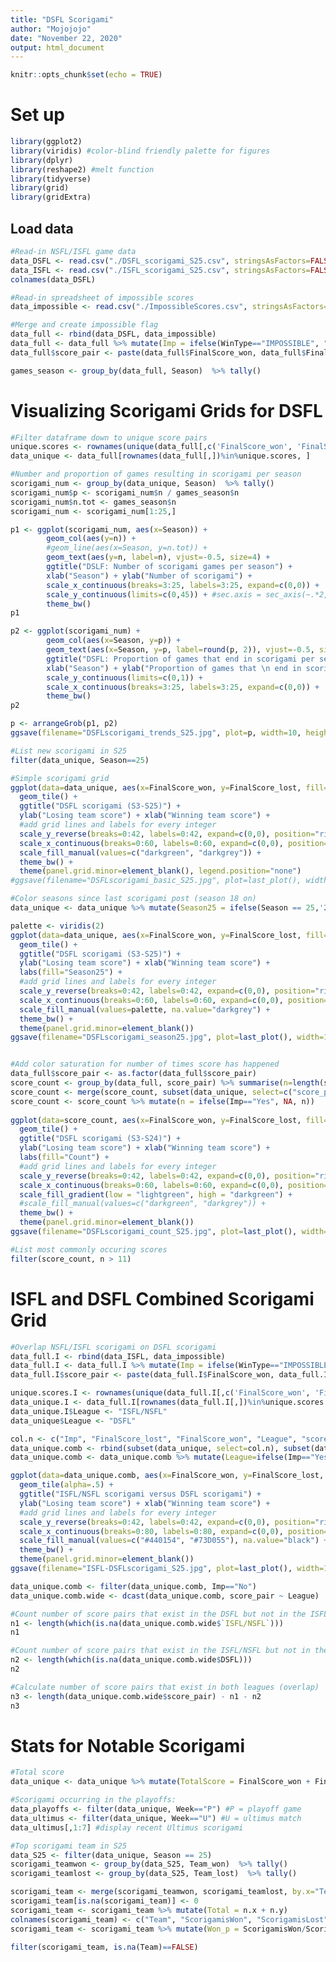 ```yaml
---
title: "DSFL Scorigami"
author: "Mojojojo"
date: "November 22, 2020"
output: html_document
---
```


```r
knitr::opts_chunk$set(echo = TRUE)
```

# Set up
```r
library(ggplot2)
library(viridis) #color-blind friendly palette for figures
library(dplyr)
library(reshape2) #melt function
library(tidyverse)
library(grid)
library(gridExtra)
```


## Load data
```r
#Read-in NSFL/ISFL game data
data_DSFL <- read.csv("./DSFL_scorigami_S25.csv", stringsAsFactors=FALSE, na.strings=c("","NA"))
data_ISFL <- read.csv("./ISFL_scorigami_S25.csv", stringsAsFactors=FALSE, na.strings=c("","NA"))
colnames(data_DSFL)

#Read-in spreadsheet of impossible scores
data_impossible <- read.csv("./ImpossibleScores.csv", stringsAsFactors=FALSE, na.strings=c("","NA"))

#Merge and create impossible flag
data_full <- rbind(data_DSFL, data_impossible)
data_full <- data_full %>% mutate(Imp = ifelse(WinType=="IMPOSSIBLE", "Yes", "No"))
data_full$score_pair <- paste(data_full$FinalScore_won, data_full$FinalScore_lost, sep = "_")

games_season <- group_by(data_full, Season)  %>% tally()

```

# Visualizing Scorigami Grids for DSFL
```r
#Filter dataframe down to unique score pairs
unique.scores <- rownames(unique(data_full[,c('FinalScore_won', 'FinalScore_lost')]))
data_unique <- data_full[rownames(data_full[,])%in%unique.scores, ]

#Number and proportion of games resulting in scorigami per season
scorigami_num <- group_by(data_unique, Season)  %>% tally()
scorigami_num$p <- scorigami_num$n / games_season$n
scorigami_num$n.tot <- games_season$n
scorigami_num <- scorigami_num[1:25,]

p1 <- ggplot(scorigami_num, aes(x=Season)) +
        geom_col(aes(y=n)) +
        #geom_line(aes(x=Season, y=n.tot)) + 
        geom_text(aes(y=n, label=n), vjust=-0.5, size=4) + 
        ggtitle("DSLF: Number of scorigami games per season") +
        xlab("Season") + ylab("Number of scorigami") +
        scale_x_continuous(breaks=3:25, labels=3:25, expand=c(0,0)) +
        scale_y_continuous(limits=c(0,45)) + #sec.axis = sec_axis(~.*2, name="Total games played")
        theme_bw()
p1

p2 <- ggplot(scorigami_num) +
        geom_col(aes(x=Season, y=p)) +
        geom_text(aes(x=Season, y=p, label=round(p, 2)), vjust=-0.5, size=4) +
        ggtitle("DSFL: Proportion of games that end in scorigami per season") +
        xlab("Season") + ylab("Proportion of games that \n end in scorigami") +
        scale_y_continuous(limits=c(0,1)) +
        scale_x_continuous(breaks=3:25, labels=3:25, expand=c(0,0)) +
        theme_bw()
p2

p <- arrangeGrob(p1, p2)
ggsave(filename="DSFLscorigami_trends_S25.jpg", plot=p, width=10, height=5, units="in", dpi=800)

#List new scorigami in S25
filter(data_unique, Season==25)

#Simple scorigami grid
ggplot(data=data_unique, aes(x=FinalScore_won, y=FinalScore_lost, fill=Imp)) +
  geom_tile() +
  ggtitle("DSFL scorigami (S3-S25)") +
  ylab("Losing team score") + xlab("Winning team score") +
  #add grid lines and labels for every integer
  scale_y_reverse(breaks=0:42, labels=0:42, expand=c(0,0), position="right") + 
  scale_x_continuous(breaks=0:60, labels=0:60, expand=c(0,0), position="top") +
  scale_fill_manual(values=c("darkgreen", "darkgrey")) +
  theme_bw() +
  theme(panel.grid.minor=element_blank(), legend.position="none")
#ggsave(filename="DSFLscorigami_basic_S25.jpg", plot=last_plot(), width=13, height=7, units="in", dpi=800)

#Color seasons since last scorigami post (season 18 on)
data_unique <- data_unique %>% mutate(Season25 = ifelse(Season == 25,'25','03-24'))

palette <- viridis(2)
ggplot(data=data_unique, aes(x=FinalScore_won, y=FinalScore_lost, fill=Season25)) +
  geom_tile() +
  ggtitle("DSFL scorigami (S3-S25)") +
  ylab("Losing team score") + xlab("Winning team score") +
  labs(fill="Season25") +
  #add grid lines and labels for every integer
  scale_y_reverse(breaks=0:42, labels=0:42, expand=c(0,0), position="right") + 
  scale_x_continuous(breaks=0:60, labels=0:60, expand=c(0,0), position="top") +
  scale_fill_manual(values=palette, na.value="darkgrey") +
  theme_bw() +
  theme(panel.grid.minor=element_blank())
ggsave(filename="DSFLscorigami_season25.jpg", plot=last_plot(), width=14, height=7, units="in", dpi=800)


#Add color saturation for number of times score has happened
data_full$score_pair <- as.factor(data_full$score_pair)
score_count <- group_by(data_full, score_pair) %>% summarise(n=length(score_pair))
score_count <- merge(score_count, subset(data_unique, select=c("score_pair","FinalScore_won", "FinalScore_lost","Imp")), by="score_pair")
score_count <- score_count %>% mutate(n = ifelse(Imp=="Yes", NA, n))
                     
ggplot(data=score_count, aes(x=FinalScore_won, y=FinalScore_lost, fill=n)) +
  geom_tile() +
  ggtitle("DSFL scorigami (S3-S24)") +
  ylab("Losing team score") + xlab("Winning team score") +
  labs(fill="Count") +
  #add grid lines and labels for every integer
  scale_y_reverse(breaks=0:42, labels=0:42, expand=c(0,0), position="right") + 
  scale_x_continuous(breaks=0:60, labels=0:60, expand=c(0,0), position="top") +
  scale_fill_gradient(low = "lightgreen", high = "darkgreen") +
  #scale_fill_manual(values=c("darkgreen", "darkgrey")) +
  theme_bw() +
  theme(panel.grid.minor=element_blank())
ggsave(filename="DSFLscorigami_count_S25.jpg", plot=last_plot(), width=14, height=7, units="in", dpi=800)

#List most commonly occuring scores
filter(score_count, n > 11)
```

# ISFL and DSFL Combined Scorigami Grid
```r
#Overlap NSFL/ISFL scorigami on DSFL scorigami
data_full.I <- rbind(data_ISFL, data_impossible)
data_full.I <- data_full.I %>% mutate(Imp = ifelse(WinType=="IMPOSSIBLE", "Yes", "No"))
data_full.I$score_pair <- paste(data_full.I$FinalScore_won, data_full.I$FinalScore_lost, sep = "_")

unique.scores.I <- rownames(unique(data_full.I[,c('FinalScore_won', 'FinalScore_lost')]))
data_unique.I <- data_full.I[rownames(data_full.I[,])%in%unique.scores.I, ]
data_unique.I$League <- "ISFL/NSFL"
data_unique$League <- "DSFL"

col.n <- c("Imp", "FinalScore_lost", "FinalScore_won", "League", "score_pair")
data_unique.comb <- rbind(subset(data_unique, select=col.n), subset(data_unique.I, select=col.n))
data_unique.comb <- data_unique.comb %>% mutate(League=ifelse(Imp=="Yes", NA, League))

ggplot(data=data_unique.comb, aes(x=FinalScore_won, y=FinalScore_lost, fill=League)) +
  geom_tile(alpha=.5) +
  ggtitle("ISFL/NSFL scorigami versus DSFL scorigami") +
  ylab("Losing team score") + xlab("Winning team score") +
  #add grid lines and labels for every integer
  scale_y_reverse(breaks=0:42, labels=0:42, expand=c(0,0), position="right") + 
  scale_x_continuous(breaks=0:80, labels=0:80, expand=c(0,0), position="top") +
  scale_fill_manual(values=c("#440154", "#73D055"), na.value="black") +
  theme_bw() +
  theme(panel.grid.minor=element_blank())
ggsave(filename="ISFL-DSFLscorigami_S25.jpg", plot=last_plot(), width=13, height=7, units="in", dpi=800)

data_unique.comb <- filter(data_unique.comb, Imp=="No")
data_unique.comb.wide <- dcast(data_unique.comb, score_pair ~ League)

#Count number of score pairs that exist in the DSFL but not in the ISFL/NSFL (i.e., are "NA")
n1 <- length(which(is.na(data_unique.comb.wide$`ISFL/NSFL`)))
n1

#Count number of score pairs that exist in the ISFL/NSFL but not in the DSFL
n2 <- length(which(is.na(data_unique.comb.wide$DSFL)))
n2

#Calculate number of score pairs that exist in both leagues (overlap)
n3 <- length(data_unique.comb.wide$score_pair) - n1 - n2
n3

```

# Stats for Notable Scorigami
```r
#Total score
data_unique <- data_unique %>% mutate(TotalScore = FinalScore_won + FinalScore_lost)

#Scorigami occurring in the playoffs:
data_playoffs <- filter(data_unique, Week=="P") #P = playoff game
data_ultimus <- filter(data_unique, Week=="U") #U = ultimus match
data_ultimus[,1:7] #display recent Ultimus scorigami

#Top scorigami team in S25
data_S25 <- filter(data_unique, Season == 25)
scorigami_teamwon <- group_by(data_S25, Team_won)  %>% tally()
scorigami_teamlost <- group_by(data_S25, Team_lost)  %>% tally()

scorigami_team <- merge(scorigami_teamwon, scorigami_teamlost, by.x="Team_won", by.y="Team_lost", all.x = TRUE, all.y = TRUE)
scorigami_team[is.na(scorigami_team)] <- 0
scorigami_team <- scorigami_team %>% mutate(Total = n.x + n.y)
colnames(scorigami_team) <- c("Team", "ScorigamisWon", "ScorigamisLost", "ScorigamisTotal")
scorigami_team <- scorigami_team %>% mutate(Won_p = ScorigamisWon/ScorigamisTotal, Lost_p = ScorigamisLost/ScorigamisTotal)

filter(scorigami_team, is.na(Team)==FALSE)

```

